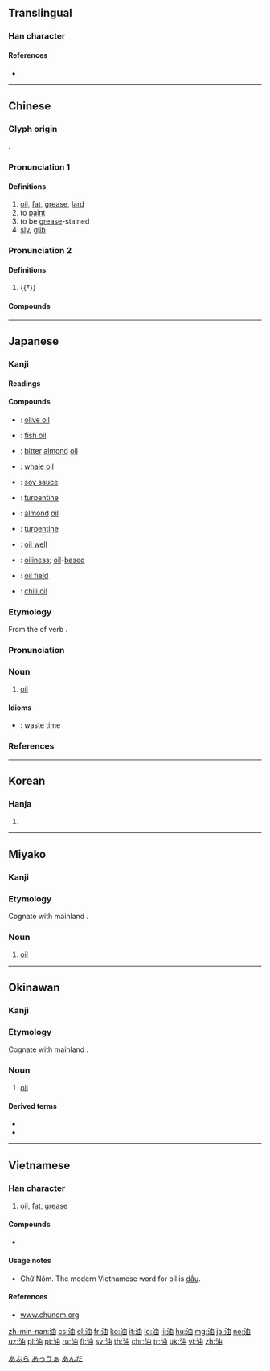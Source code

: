 {{also|㳌|沺|𣳑}}
==Translingual==
{{character info/new}}
{{stroke order|strokes=8}}
{{stroke order|strokes=8|type=jbw}}

===Han character===
{{Han char|rn=85|rad=水|as=05|sn=8|four=35160|canj=ELW|ids=⿰氵由}}

====References====
* {{Han ref|kx=0614.040|dkj=17253|dj=1007.080|hdz=31585.010|uh=6CB9|ud=27833|bh=AA6F|bd=43631}}

----

==Chinese==
{{zh-forms}}
{{wikipedia|lang=zh}}
{{wikipedia|lang=yue}}
{{wikipedia|lang=zh-classical}}

===Glyph origin===
{{Han etyl}}
{{Han compound|水|由|c1=s|c2=p|t1=water|alt1=氵|ls=psc}}.

===Pronunciation 1===
{{zh-pron
|m=yóu
|c=jau4,jau4-2
|h=pfs=yù
|mn=iû
|w=3hhieu
|mc=1
|oc=1,1
|cat=n,v,a
}}

====Definitions====
{{zh-hanzi}}

# [[oil]], [[fat]], [[grease]], [[lard]]
# to [[paint]]
# to be [[grease]]-stained
# [[sly]], [[glib]]

===Pronunciation 2===
{{zh-pron
|m=yòu
|c=jau6
|mc=2
|oc=n,2
|cat=n
}}

====Definitions====
{{zh-hanzi}}

# {{†}} {{zh-alt-form|釉|to glaze}}

====Compounds====
{{zh-der|加油站|蛇油|油漆|油桃|一簍油|下油鍋|不乾性油|丟油撒水|中油|中質原油|亞麻仁油|京油子|儲油構造|光油油|加油|加油加醋|加油機|加油添醋|加油添醬|動物油|化油器|北海油礦|印油|原油|合成石油|吸油煙機|地下油行|壓雪求油|大型油輪|大豆油|奶油|定光油兒|小油嘴兒|巴油池|廣東油桐|打油|打油詩|打油飛|抹油嘴|抽油煙機|拖油瓶|指甲油|揩油|揮發油|撇油|撇油兒|撈油水|擋油牆|木焦油|木花油|木餾油|杏仁油|松節油|松香油|板油|柏木油|柏油|柏油紙|柏油路|柴油|柴油機|柴米油鹽|桐油|植物油|椰子油|榨油水|樟腦油|橄欖油|機器油|機械油|機油|汽油|汽油引擎|汽油燈|沏油|沙拉油|油井|油亮|油令|油倣紙|油價|油元|油光|油光水滑|油加利|油印|油印機|油品|油單|油嘴|油嘴滑舌|油回磨轉|油土|油坊|油垢|油壁車|油壓|油夥兒|油子|油層|油布|油幌幌|油庫|油彩|油性|油搭扇|油料|油星|油晃晃|油木梳|油杉|油松|油果子|油枯|油柑|油柿|油桐|油桶|油條|油棕|油棹|油樣|油橄欖|油氈|油氣|油氣彈|油氣比|油水|油汙|油汙染|油汪汪|油油|油泥|油渣|油渣子|油源|油滑|油滴|油漆匠|油漬|油漬罐頭|油灰|油炸|油炸果|油炸豆兒|油然|油然而生|油煙|油煠|油煠糊猻|油燈|油瓶|油田|油畫|油皮|油盡燈枯|油盤|油石|油泵|油碧幢|油碧車|油礦|油箱|油簍|油紙|油紙傘|油紙扇|油紙捻子|油素|油絡|油綠|油罐車|油脂|油腔滑調|油膩|油膩膩|油船|油花|油花伎倆|油花卜|油花和尚|油花嘴|油苗|油茶|油茶麵兒|油菜|油葫蘆|油蓋|油藏|油行|油衣|油裙|油裡滑|油車|油軿|油輪|油酥|油酸|油鍋|油門|油雞|油靴|油鞋|油頁岩|油頭|油頭光棍|油頭滑腦|油頭滑臉|油頭粉面|油風|油飯|油飾|油餅|油香|油鬥|油鬼|油麵|油麻|油墨|油點兒|油點草|洋油|海上採油|添油加醋|清涼油|溜油光|滷蝦油|潑油救火|潤滑油|火上加油|火上添油|火上澆油|火油|烏油油|焌油|無鉛汽油|焦油|煉油|煉油廠|煙袋油子|煤油|煤油燈|煤焦油|煤黑油|熬油|燃料油|燈油|燈油錢|燈淺無油|牛乳油|牛油|猛火油|甘油|生油|白絞油|白脫油|白花油|省油燈|省油的燈|石油|石油危機|石油氣|石油腦|石油蕉|硝化甘油|礦油|礦物油|萬金油|空中加油|米油|粉面油頭|精油|糠油|紅油|素油|綠油油|美孚油|老油子|老油條|肥油|胡麻油|脂油|腳底抹油|膏藥油子|芝麻油|芥子油|花生油|苦茶油|茶油|茶精油|菜油|菜油燈|蓖麻油|蔥油雞|蔥油餅|蔭油|薄荷油|蘇子油|蜜裡調油|蠔油|蠟油|蠶蛹油|討油水|豆油|豆豉油|豬油|走油|走油子|輕油|輸油管|酥油|醬油|重油|重質原油|金油|防晒油|雄黃油|靛油|鞋油|頭油|食油|餿水油|香油|香油錢|香蕉油|高級汽油|髮油|鬧油|鬼胡油|魚油|魚肝油|鮮奶油|鯨油|鰵魚肝油|麻油|麻油雞|黃油|黏油|黑油油|黑醬油|墨油}}

----

==Japanese==

===Kanji===
{{ja-kanji|grade=3|rs=水05}}

====Readings====
{{ja-readings|goon=[[ゆ]] (yu)|kanon=[[ゆう]] (yū)|kun=[[あぶら]] (abura)}}

====Compounds====
{{der-top|Compounds}}
* {{ja-r|橄欖油|かんらんゆ}}: [[olive oil]]
* {{ja-r|魚油|ぎょゆ}}: [[fish oil]]
* {{ja-r|苦扁桃油|くへんとうゆ}}: [[bitter]] [[almond]] [[oil]]
* {{ja-r|鯨油|げいゆ}}: [[whale oil]]
* {{ja-r|醤油|しょうゆ}}: [[soy sauce]]
* {{ja-r|テレビン油|テレビンゆ}}: [[turpentine]]
* {{ja-r|扁桃油|へんとうゆ}}: [[almond]] [[oil]]
* {{ja-r|松脂油|まつやにあぶら}}: [[turpentine]]
* {{ja-r|油井|ゆせい}}: [[oil well]]
* {{ja-r|油性|ゆせい}}: [[oiliness]]; [[oil]]-[[based]]
* {{ja-r|油田|ゆでん}}: [[oil field]]
* {{ja-r|辣油|ラーユ}}: [[chili oil]]
{{der-bottom}}

{{wikipedia|lang=ja}}
{{ja-kanjitab|あぶら|yomi=k}}

===Etymology===
From the {{m|ja|未然形|tr=mizenkei||incomplete form}} of verb {{m|ja|炙る|tr=aburu||to warm, to toast}}.

===Pronunciation===
{{ja-pron|yomi=k|あぶら|acc=0|acc_ref=DJR,NHK}}

===Noun===
{{ja-noun|あぶら}}

# [[oil]]

====Idioms====
* {{ja-r|油を売る|あぶら を うる}}: waste time

===References===
<references/>

[[Category:ja:Liquids|あぶら]]

----

==Korean==

===Hanja===
{{ko-hanja|hangeul=[[유]]|eumhun=|rv=yu|mr=yu|y=yu}}

# {{defn|lang=ko|sort=水05}}

----

==Miyako==

===Kanji===
{{head|mvi|kanji|hiragana|あっゔぁ|romaji|avva}}

===Etymology===
Cognate with mainland {{etyl|ja|-}} {{m|ja|油|tr=abura}}.

===Noun===
{{head|mvi|noun|hiragana|あっゔぁ|romaji|avva}}

# [[oil]]

[[Category:mvi:Liquids|あっゔぁ]]

----

==Okinawan==

===Kanji===
{{head|ryu|kanji|hiragana|あんだ|romaji|anda}}

===Etymology===
Cognate with mainland {{etyl|ja|-}} {{m|ja|油|tr=abura}}.

===Noun===
{{head|ryu|noun|hiragana|あんだ|romaji|anda}}

# [[oil]]

====Derived terms====
{{der-top}}
* {{l|ryu|油口|tr=[[あんだぐち]], ''[[andaguchi]]''||[[praise]]; [[fawning]]; [[unremittant]] [[speech]]}}
* {{l|ryu|油虫|tr=[[あんだむさー]], ''[[andamusaa]]''||[[slug]]}}
{{der-bottom}}

[[Category:ryu:Liquids|あんだ]]

----

==Vietnamese==

===Han character===
{{vi-hantu|[[dầu]], [[dẫu]], [[dàu]], [[dư]], [[dù]], [[du]], [[rầu]], [[trầu]]|rs=水05}}

# [[oil]], [[fat]], [[grease]]

====Compounds====
* {{l|vi|油𫗒|tr=[[dầu ăn]]}}

====Usage notes====
* Chữ Nôm. The modern Vietnamese word for oil is [[dầu]].

====References====
* [http://www.chunom.org/pages/油 www.chunom.org]

[[zh-min-nan:油]]
[[cs:油]]
[[el:油]]
[[fr:油]]
[[ko:油]]
[[it:油]]
[[lo:油]]
[[li:油]]
[[hu:油]]
[[mg:油]]
[[ja:油]]
[[no:油]]
[[uz:油]]
[[pl:油]]
[[pt:油]]
[[ru:油]]
[[fi:油]]
[[sv:油]]
[[th:油]]
[[chr:油]]
[[tr:油]]
[[uk:油]]
[[vi:油]]
[[zh:油]]